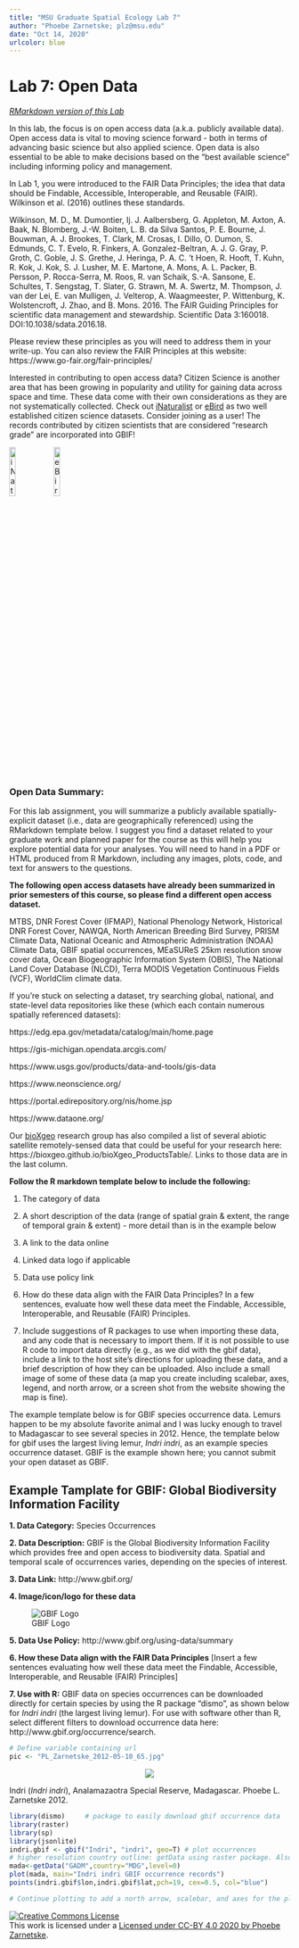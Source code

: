 ```yaml
---
title: "MSU Graduate Spatial Ecology Lab 7"
author: "Phoebe Zarnetske; plz@msu.edu"
date: "Oct 14, 2020"
urlcolor: blue
---
```


# Lab 7: Open Data

*[RMarkdown version of this Lab](lab7_opendata.Rmd)*

In this lab, the focus is on open access data (a.k.a. publicly available data). Open access data is vital to moving science forward - both in terms of advancing basic science but also applied science. Open data is also essential to be able to make decisions based on the "best available science" including informing policy and management. 

In Lab 1, you were introduced to the FAIR Data Principles; the idea that data should be Findable, Accessible, Interoperable, and Reusable (FAIR). Wilkinson et al. (2016) outlines these standards.

Wilkinson, M. D., M. Dumontier, Ij. J. Aalbersberg, G. Appleton, M. Axton, A. Baak, N. Blomberg, J.-W. Boiten, L. B. da Silva Santos, P. E. Bourne, J. Bouwman, A. J. Brookes, T. Clark, M. Crosas, I. Dillo, O. Dumon, S. Edmunds, C. T. Evelo, R. Finkers, A. Gonzalez-Beltran, A. J. G. Gray, P. Groth, C. Goble, J. S. Grethe, J. Heringa, P. A. C. ’t Hoen, R. Hooft, T. Kuhn, R. Kok, J. Kok, S. J. Lusher, M. E. Martone, A. Mons, A. L. Packer, B. Persson, P. Rocca-Serra, M. Roos, R. van Schaik, S.-A. Sansone, E. Schultes, T. Sengstag, T. Slater, G. Strawn, M. A. Swertz, M. Thompson, J. van der Lei, E. van Mulligen, J. Velterop, A. Waagmeester, P. Wittenburg, K. Wolstencroft, J. Zhao, and B. Mons. 2016. The FAIR Guiding Principles for scientific data management and stewardship. Scientific Data 3:160018. DOI:10.1038/sdata.2016.18.

Please review these principles as you will need to address them in your write-up. You can also review the FAIR Principles at this website: https://www.go-fair.org/fair-principles/

Interested in contributing to open access data? Citizen Science is another area that has been growing in popularity and utility for gaining data across space and time. These data come with their own considerations as they are not systematically collected. Check out [iNaturalist](https://www.inaturalist.org/) or [eBird](https://ebird.org/home) as two well established citizen science datasets. Consider joining as a user! The records contributed by citizen scientists that are considered "research grade" are incorporated into GBIF!

![iNaturalist Logo](https://static.inaturalist.org/sites/1-shareable_image.png?1573071871){height=15%, width=15%}
![eBird Logo](https://pbs.twimg.com/profile_images/1230924849754918912/zPviC75p.jpg){height=15%, width=15%}


### Open Data Summary: 
For this lab assignment, you will summarize a publicly available spatially-explicit dataset (i.e., data are geographically referenced) using the RMarkdown template below. I suggest you find a dataset related to your graduate work and planned paper for the course as this will help you explore potential data for your analyses. You will need to hand in a PDF or HTML produced from R Markdown, including any images, plots, code, and text for answers to the questions. 

**The following open access datasets have already been summarized in prior semesters of this course, so please find a different open access dataset.**

MTBS, DNR Forest Cover (IFMAP), National Phenology Network, Historical DNR Forest Cover, NAWQA, North American Breeding Bird Survey, PRISM Climate Data, National Oceanic and Atmospheric Administration (NOAA) Climate Data, GBIF spatial occurrences, MEaSUReS 25km resolution snow cover data, Ocean Biogeographic Information System (OBIS), The National Land Cover Database (NLCD), Terra MODIS Vegetation Continuous Fields (VCF), WorldClim climate data.

If you're stuck on selecting a dataset, try searching global, national, and state-level data repositories like these (which each contain numerous spatially referenced datasets):

https://edg.epa.gov/metadata/catalog/main/home.page

https://gis-michigan.opendata.arcgis.com/

https://www.usgs.gov/products/data-and-tools/gis-data

https://www.neonscience.org/

https://portal.edirepository.org/nis/home.jsp 

https://www.dataone.org/

Our [bioXgeo](https://www.communityecologylab.com/macrosystems-biology--patterns-of-biodiversity.html) research group has also compiled a list of several abiotic satellite remotely-sensed data that could be useful for your research here:
https://bioxgeo.github.io/bioXgeo_ProductsTable/. Links to those data are in the last column. 


**Follow the R markdown template below to include the following:** 

1) The category of data

2) A short description of the data (range of spatial grain & extent, the range of temporal grain & extent) - more detail than is in the example below

3) A link to the data online

4) Linked data logo if applicable

5) Data use policy link

6) How do these data align with the FAIR Data Principles? In a few sentences, evaluate how well these data meet the Findable, Accessible, Interoperable, and Reusable (FAIR) Principles.

7) Include suggestions of R packages to use when importing these data, and any code that is necessary to import them. If it is not possible to use R code to import data directly (e.g., as we did with the gbif data), include a link to the host site's directions for uploading these data, and a brief description of how they can be uploaded. Also include a small image of some of these data (a map you create including scalebar, axes, legend, and north arrow, or a screen shot from the website showing the map is fine). 


The example template below is for GBIF species occurrence data. Lemurs happen to be my absolute favorite animal and I was lucky enough to travel to Madagascar to see several species in 2012. Hence, the template below for gbif uses the largest living lemur, *Indri indri*, as an example species occurrence dataset. GBIF is the example shown here; you cannot submit your open dataset as GBIF. 


## Example Tamplate for GBIF: Global Biodiversity Information Facility 
**1. Data Category:** Species Occurrences

**2. Data Description:** GBIF is the Global Biodiversity Information Facility which provides free and open access to biodiversity data. Spatial and temporal scale of occurrences varies, depending on the species of interest. 

**3. Data Link:** http://www.gbif.org/

**4. Image/icon/logo for these data**

![GBIF Logo](https://images.ctfassets.net/uo17ejk9rkwj/6RdPjbIsHs24Z4oKfyyfnN/ad54c59569946f61fd14c881a0a6b0fe/GBIF-2015-full-stacked.png)

**5. Data Use Policy:** http://www.gbif.org/using-data/summary

**6. How these Data align with the FAIR Data Principles** [Insert a few sentences evaluating how well these data meet the Findable, Accessible, Interoperable, and Reusable (FAIR) Principles]

**7. Use with R:** GBIF data on species occurrences can be downloaded directly for certain species by using the R package "dismo", as shown below for *Indri indri* (the largest living lemur). For use with software other than R, select different filters to download occurrence data here: http://www.gbif.org/occurrence/search.

```r
# Define variable containing url
pic <- "PL_Zarnetske_2012-05-10_65.jpg"
```
<center><img src="`r pic`"></center>
Indri (*Indri indri*), Analamazaotra Special Reserve, Madagascar. Phoebe L. Zarnetske 2012.


```r
library(dismo)     # package to easily download gbif occurrence data
library(raster)     
library(sp)
library(jsonlite)
indri.gbif <- gbif("Indri", "indri", geo=T) # plot occurrences
# higher resolution country outline: getData using raster package. Also see: http://www.gadm.org/
mada<-getData("GADM",country="MDG",level=0)
plot(mada, main="Indri indri GBIF occurrence records")
points(indri.gbif$lon,indri.gbif$lat,pch=19, cex=0.5, col="blue")

# Continue plotting to add a north arrow, scalebar, and axes for the plot.
```



<a rel="license" href="http://creativecommons.org/licenses/by/4.0/"><img alt="Creative Commons License" style="border-width:0" src="https://i.creativecommons.org/l/by/4.0/88x31.png" /></a><br />This work is licensed under a <a rel="license" href="http://creativecommons.org/licenses/by/4.0/">Licensed under CC-BY 4.0 2020 by Phoebe Zarnetske</a>.

